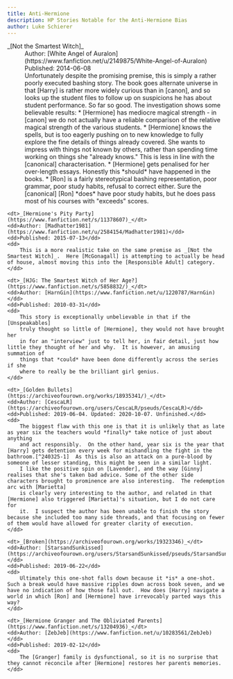 ```yaml
---
title: Anti-Hermione
description: HP Stories Notable for the Anti-Hermione Bias
author: Luke Schierer
---
```


<dl>
    <dt>_[Not the Smartest Witch]_</dt>
    <dd>Author: [White Angel of Auralon](https://www.fanfiction.net/u/2149875/White-Angel-of-Auralon)</dd>
    <dd>Published: 2014-06-08</dd>
    <dd>
        Unfortunately despite the promising premise, this is simply a rather poorly executed bashing story.  The book goes alternate universe in that [Harry] is rather more widely curious than in [canon], and so looks up the student files to follow up on suspicions he has about student performance.  So far so good.  The investigation shows some believable results:  
            * [Hermione] has mediocre magical strength - in [canon] we do not
              actually have a reliable comparison of the relative magical strength of the various students. 
            * [Hermione] knows the spells, but is too eagerly pushing on to new
              knowledge to fully explore the fine details of things already covered.  She wants to impress with things not known by others, rather than spending time working on things she "already knows."
              This is less in line with the [canonical] characterisation. 
            * [Hermione] gets penalised for her over-length essays. Honestly 
              this *should* have happened in the books. 
            * [Ron] is a fairly stereotypical bashing representation, poor 
              grammar, poor study habits, refusal to correct either.  Sure
              the [canonical] [Ron] *does* have poor study habits, but he does pass most of his courses with "exceeds" scores.  
    </dd>

    <dt>_[Hermione's Pity Party](https://www.fanfiction.net/s/11378607)_</dt>
    <dd>Author: [Madhatter1981](https://www.fanfiction.net/u/2584154/Madhatter1981)</dd>
    <dd>Published: 2015-07-13</dd>
    <dd>
        This is a more realistic take on the same premise as _[Not the Smartest Witch]_.  Here [McGonagall] is attempting to actually be head of house, almost moving this into the [Responsible Adult] category.
    </dd>

    <dt>_[HJG: The Smartest Witch of Her Age?](https://www.fanfiction.net/s/5858832/)_</dt>
    <dd>Author: [HarnGin](https://www.fanfiction.net/u/1220787/HarnGin)</dd>
    <dd>Published: 2010-03-31</dd>
    <dd>
        This story is exceptionally unbelievable in that if the [Unspeakables]
        truly thought so little of [Hermione], they would not have brought her
        in for an "interview" just to tell her, in fair detail, just how little they thought of her and why.  It is however, an amusing summation of 
        things that *could* have been done differently across the series if she
        where to really be the brilliant girl genius. 
    </dd>

    <dt>_[Golden Bullets](https://archiveofourown.org/works/18935341/)_</dt>
    <dd>Author: [CescaLR](https://archiveofourown.org/users/CescaLR/pseuds/CescaLR)</dd>
    <dd>Published: 2019-06-04. Updated: 2020-10-07. Unfinished.</dd>
    <dd>
        The biggest flaw with this one is that it is unlikely that as late as year six the teachers would *finally* take notice of just about anything
        and act responsibly.  On the other hand, year six is the year that [Harry] gets detention every week for mishandling the fight in the bathroom.[^240325-1]  As this is also an attack on a pure-blood by someone of lesser standing, this might be seen in a similar light. 
        I like the positive spin on [Lavender], and the way [Ginny] realises that she's taken bad advice. Some of the other side characters brought to prominence are also interesting.  The redemption arc with [Marietta]
        is clearly very interesting to the author, and related in that [Hermione] also triggered [Marietta]'s situation, but I do not care for
        it.  I suspect the author has been unable to finish the story because she included too many side threads, and that focusing on fewer of them would have allowed for greater clarity of execution. 
    </dd>

    <dt>_[Broken](https://archiveofourown.org/works/19323346)_</dt>
    <dd>Author: [StarsandSunkissed](https://archiveofourown.org/users/StarsandSunkissed/pseuds/StarsandSunkissed)</dd>
    <dd>Published: 2019-06-22</dd>
    <dd>
        Ultimately this one-shot falls down because it *is* a one-shot.  Such a break would have massive ripples down across book seven, and we have no indication of how those fall out.  How does [Harry] navigate a world in which [Ron] and [Hermione] have irrevocably parted ways this way? 
    </dd>

    <dt>_[Hermione Granger and The Obliviated Parents](https://www.fanfiction.net/s/13204936)_</dt>
    <dd>Author: [ZebJeb](https://www.fanfiction.net/u/10283561/ZebJeb)</dd>
    <dd>Published: 2019-02-12</dd>
    <dd>
        The [Granger] family is dysfunctional, so it is no surprise that they cannot reconcile after [Hermione] restores her parents memories.
    </dd>
</dl>

[Granger]: /harrypedia/people/granger/

[Marietta]: /harrypedia/people/edgecombe/marietta/

[Ginny]: /harrypedia/people/weasley/ginevra_molly/

[Lavender]: /harrypedia/people/brown/lavender/

[Not the Smartest Witch]: https://www.fanfiction.net/s/10434054

[Responsible Adult]: ./responsibleadults/

[McGonagall]: /harrypedia/people/mcgonagall/minerva/

[Unspeakables]: /harrypedia/unspeakables/

[Ron]: /harrypedia/people/weasley/ronald_bilius/

[Hermione]: /harrypedia/people/granger/hermione_jean/

[Harry]: /harrypedia/people/potter/harry_james/

[canon]: /harrypedia/

[canonical]: /harrypedia/

[^240325-1]: Mrs. J. K. Rowling.
    _[Harry Potter and the Half-Blood Prince]_
     Bloomsbury, London, 2005.  Page 439. 

[Harry Potter and the Half-Blood Prince]: https://www.librarything.com/work/1133624